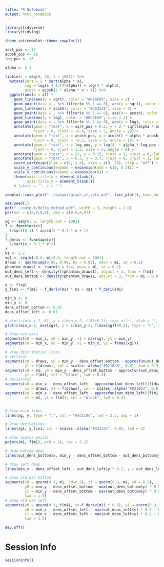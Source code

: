```yaml
---
title: "R Notebook"
output: html_notebook
---
```




```r
library(tidyverse)
library(tidylog)
```

```r
theme_set(cowplot::theme_cowplot())
```


```r
sqrt_pos <- 17
acosh_pos <- 16
log_pos <- 15

alpha <- 0.1

tibble(x = seq(0, 40, l = 1001)) %>%
  mutate(sqrt = 2 * sqrt(alpha * x),
         log = log(x + 1/(4*alpha)) + log(4 * alpha),
         acosh = acosh(2 * alpha * x + 1)) %>%
  ggplot(aes(x = x)) +
    geom_line(aes(y = sqrt), color = "#016FB9", size = 2) +
    geom_point(data = . %>% filter(x %% 1 == 0), aes(y = sqrt), color = "#016FB9", size = 2) +
    geom_line(aes(y = acosh), color = "#353531", size = 2) +
    geom_point(data = . %>% filter(x %% 1 == 0), aes(y = acosh), color = "#353531", size = 2) +
    geom_line(aes(y = log), color = "#EC4E20", size = 2) +
    geom_point(data = . %>% filter(x %% 1 == 0), aes(y = log), color = "#EC4E20", size = 2) +
    annotate(geom = "text", x = sqrt_pos + 0.2, y = 2 * sqrt(alpha * sqrt_pos), label = expression(s~sqrt(y)),
             hjust = 0, vjust = -0.4, size = 5, angle = 20) +
    annotate(geom = "text", x = acosh_pos, y = acosh(2 * alpha * acosh_pos + 1), label = expression(acosh(2~alpha~y+1)),
             hjust = 0, vjust = -0.2, size = 5, angle = 10) +
    annotate(geom = "text", x = log_pos, y = log(4  * alpha * log_pos + 1), label = expression(log(y+1/(4*alpha))+a),
             hjust = 0, vjust = 1.2, size = 5, angle = 8) +
    annotate(geom = "text", x = 28, y = 0.15, hjust = 1, vjust = 0, label = "y", size = 4, color = "darkgrey") +  
    annotate(geom = "text", x = 0.3, y = 3.7, hjust = 0, vjust = 1, label = "g(y)", size = 4, color = "darkgrey") +  
    coord_cartesian(ylim = c(0, 3.4), xlim = c(0, 28), clip = "off") +
    scale_y_continuous(expand = expansion(add = c(0, 0.3))) +
    scale_x_continuous(expand = expansion(0)) +
    theme(axis.title.x = element_blank(),
          axis.title.y = element_blank())
    # labs(y = "", x = "")

cowplot::save_plot("../output/graph_of_vsts.pdf", last_plot(), base_height = 3)
```




```r
set.seed(1)
pdf("../output/delta_method.pdf", width = 3, height = 2.0)
par(mar = c(0,0,0,0), oma = c(0,0,0,0))

xg <- seq(0, 5, length.out = 1001)
f <- function(x){
  1/sqrt(0.1) * acosh(2 * 0.1 * x + 1)
}
f_deriv <- function(x){
  1/sqrt(x + 0.1 * x^2)
}
m1 <- 2.2
xg1 <- seq(m1-0.9, m1+0.9, length.out = 1001)
draws <- qnorm(seq(0.05, 0.95, by = 0.05), mean = m1, sd = 0.2)
phantom_draws1 <- rnorm(n = 1e4, mean = m1, sd = 0.2)
out_dens_left <- density(f(phantom_draws1), adjust = 3, from = f(m1) - 0.8 * f_deriv(m1), to = f(m1) + 0.8 * f_deriv(m1))
out_dens_bottom <- density(phantom_draws1, adjust = 3, from = m1 - 0.8, to = m1 + 0.8)

y <- f(xg)
y_lin1 <- f(m1) - f_deriv(m1) * m1 + xg1 * f_deriv(m1)

min_x <- 0
min_y <- 0
dens_offset_bottom <- 0.01
dens_offset_left <- 0.01

# plot(c(min_x-2, 6), y = c(min_y-2, f(6)+0.2), type = "n", xlab = "", ylab = "", xaxt = "n", yaxt = "n", bty="n")
plot(c(min_x-2, max(xg)), y = c(min_y-2, f(max(xg))+0.2), type = "n", xlab = "", ylab = "", xaxt = "n", yaxt = "n", bty="n")

# Draw new axis
segments(x0 = min_x, y0 = min_y, x1 = max(xg), y1 = min_y)
segments(x0 = min_x, y0 = min_y, x1 = min_x, y1 = f(max(xg)))

# Draw distribution lines
# Vertical
segments(x0 = draws, y0 = min_y - dens_offset_bottom - approxfun(out_dens_bottom)(draws) * 0.5, x1 = draws, 
         y1 = f(draws), col = scales::alpha("#8210b3", 0.8), lwd = 0.3)
segments(x0 = m1, y0 = min_y - dens_offset_bottom - approxfun(out_dens_bottom)(m1) * 0.5, x1 = m1, 
         y1 = f(m1), col = "black", lwd = 0.3)
# Horizontal
segments(x0 = min_x - dens_offset_left - approxfun(out_dens_left)(f(draws)) * 0.2, y0 = f(draws), 
         x1 = draws, y1 = f(draws), col = scales::alpha("#8210b3", 0.8), lwd = 0.3)
segments(x0 = min_x - dens_offset_left - approxfun(out_dens_left)(f(m1)) * 0.2, y0 = f(m1), 
         x1 = m1, y1 = f(m1), col = "black", lwd = 0.3)


# Draw main lines
lines(xg, y, type = "l", col = "#ad1c0c", lwd = 2.5, asp = 1)

# Draw derivatives
lines(xg1, y_lin1, col = scales::alpha("#333333", 0.8), lwd = 2)

# Draw approx points
points(m1, f(m1), pch = 16, cex = 0.2)

# draw bottom dens
lines(out_dens_bottom$x, min_y - dens_offset_bottom - out_dens_bottom$y * 0.5, lwd = 2, col = "#8210b3")

# draw left dens
lines(min_x - dens_offset_left - out_dens_left$y * 0.2, y = out_dens_left$x, lwd = 2, col = "#8210b3")

# Draw std bar bottom
segments(x0 = qnorm(0.1, m1, sd=0.2), x1 = qnorm(0.9, m1, sd = 0.2), 
         y0 = min_y - dens_offset_bottom - max(out_dens_bottom$y) * 0.5 - 0.1, 
         y1 = min_y - dens_offset_bottom - max(out_dens_bottom$y) * 0.5 - 0.1,
         lwd = 1.5)
# Draw std bar left
segments(y0 = qnorm(0.1, f(m1), sd=f_deriv(m1) * 0.2), y1 = qnorm(0.9, f(m1), sd = f_deriv(m1) * 0.2), 
         x0 = min_x - dens_offset_left - max(out_dens_left$y) * 0.2 - 0.1, 
         x1 = min_x - dens_offset_left - max(out_dens_left$y) * 0.2 - 0.1,
         lwd = 1.5)

dev.off()

```



# Session Info

```r
sessionInfo()
```


